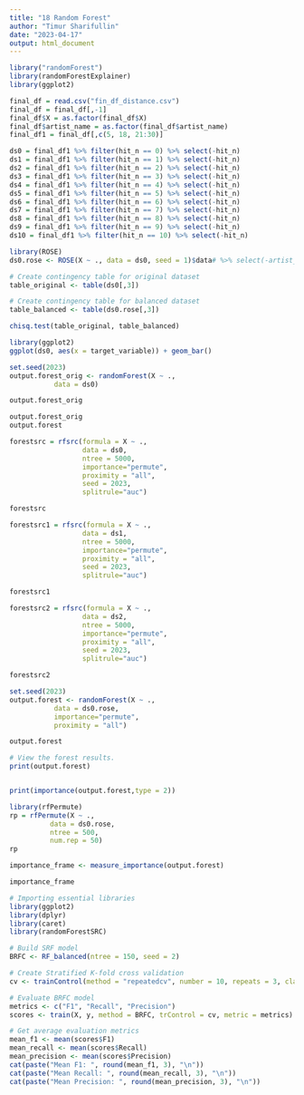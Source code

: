 ---
title: "18 Random Forest"
author: "Timur Sharifullin"
date: "2023-04-17"
output: html_document
---

```{r setup, include=FALSE}
library("randomForest")
library(randomForestExplainer)
library(ggplot2)

final_df = read.csv("fin_df_distance.csv")
final_df = final_df[,-1]
final_df$X = as.factor(final_df$X) 
final_df$artist_name = as.factor(final_df$artist_name) 
final_df1 = final_df[,c(5, 18, 21:30)]
```

```{r}
ds0 = final_df1 %>% filter(hit_n == 0) %>% select(-hit_n)
ds1 = final_df1 %>% filter(hit_n == 1) %>% select(-hit_n)
ds2 = final_df1 %>% filter(hit_n == 2) %>% select(-hit_n)
ds3 = final_df1 %>% filter(hit_n == 3) %>% select(-hit_n)
ds4 = final_df1 %>% filter(hit_n == 4) %>% select(-hit_n)
ds5 = final_df1 %>% filter(hit_n == 5) %>% select(-hit_n)
ds6 = final_df1 %>% filter(hit_n == 6) %>% select(-hit_n)
ds7 = final_df1 %>% filter(hit_n == 7) %>% select(-hit_n)
ds8 = final_df1 %>% filter(hit_n == 8) %>% select(-hit_n)
ds9 = final_df1 %>% filter(hit_n == 9) %>% select(-hit_n)
ds10 = final_df1 %>% filter(hit_n == 10) %>% select(-hit_n)

library(ROSE)
ds0.rose <- ROSE(X ~ ., data = ds0, seed = 1)$data# %>% select(-artist_name)
```


```{r}
# Create contingency table for original dataset
table_original <- table(ds0[,3])

# Create contingency table for balanced dataset
table_balanced <- table(ds0.rose[,3])

chisq.test(table_original, table_balanced)
```

```{r}
library(ggplot2)
ggplot(ds0, aes(x = target_variable)) + geom_bar()
```


```{r}
set.seed(2023)
output.forest_orig <- randomForest(X ~ ., 
           data = ds0)

output.forest_orig
```

```{r}

output.forest_orig
output.forest
```

```{r}
forestsrc = rfsrc(formula = X ~ .,
                  data = ds0,
                  ntree = 5000,
                  importance="permute",
                  proximity = "all",
                  seed = 2023,
                  splitrule="auc")

forestsrc
```

```{r}
forestsrc1 = rfsrc(formula = X ~ .,
                  data = ds1,
                  ntree = 5000,
                  importance="permute",
                  proximity = "all",
                  seed = 2023,
                  splitrule="auc")

forestsrc1
```

```{r}
forestsrc2 = rfsrc(formula = X ~ .,
                  data = ds2,
                  ntree = 5000,
                  importance="permute",
                  proximity = "all",
                  seed = 2023,
                  splitrule="auc")

forestsrc2
```

```{r}
set.seed(2023)
output.forest <- randomForest(X ~ ., 
           data = ds0.rose,
           importance="permute",
           proximity = "all")

output.forest

# View the forest results.
print(output.forest) 


print(importance(output.forest,type = 2)) 

library(rfPermute)
rp = rfPermute(X ~ ., 
          data = ds0.rose,
          ntree = 500,
          num.rep = 50)
rp

importance_frame <- measure_importance(output.forest)

importance_frame
```

```{r}
# Importing essential libraries
library(ggplot2)
library(dplyr)
library(caret)
library(randomForestSRC)

# Build SRF model
BRFC <- RF_balanced(ntree = 150, seed = 2)

# Create Stratified K-fold cross validation
cv <- trainControl(method = "repeatedcv", number = 10, repeats = 3, classProbs = TRUE, summaryFunction = twoClassSummary)

# Evaluate BRFC model
metrics <- c("F1", "Recall", "Precision")
scores <- train(X, y, method = BRFC, trControl = cv, metric = metrics)

# Get average evaluation metrics
mean_f1 <- mean(scores$F1)
mean_recall <- mean(scores$Recall)
mean_precision <- mean(scores$Precision)
cat(paste("Mean F1: ", round(mean_f1, 3), "\n"))
cat(paste("Mean Recall: ", round(mean_recall, 3), "\n"))
cat(paste("Mean Precision: ", round(mean_precision, 3), "\n"))


```

